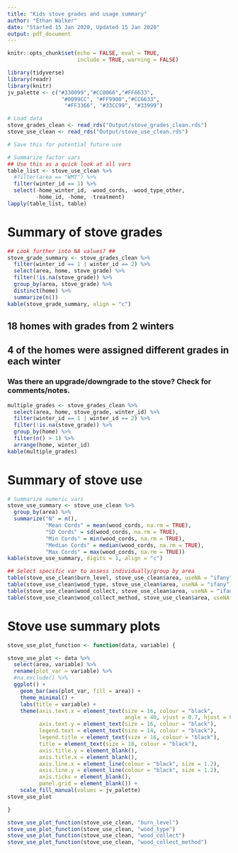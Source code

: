 ```yaml
---
title: "Kids stove grades and usage summary"
author: "Ethan Walker"
date: "Started 15 Jan 2020, Updated 15 Jan 2020"
output: pdf_document
---
```


```r
knitr::opts_chunk$set(echo = FALSE, eval = TRUE, 
                      include = TRUE, warning = FALSE)
```

```r
library(tidyverse)
library(readr)
library(knitr)
jv_palette <- c("#330099","#CC0066","#FF6633", 
                 "#0099CC", "#FF9900","#CC6633",
                  "#FF3366", "#33CC99", "#33999")
```

```r
# Load data
stove_grades_clean <- read_rds("Output/stove_grades_clean.rds")
stove_use_clean <- read_rds("Output/stove_use_clean.rds")
```

```r
# Save this for potential future use

# Summarize factor vars
## Use this as a quick look at all vars
table_list <- stove_use_clean %>% 
  #filter(area == "WMT") %>% 
  filter(winter_id == 1) %>% 
  select(-home_winter_id, -wood_cords, -wood_type_other,
         -home_id, -home, -treatment) 
lapply(table_list, table)
```

# Summary of stove grades
```r
## Look further into NA values? ##
stove_grade_summary <- stove_grades_clean %>% 
  filter(winter_id == 1 | winter_id == 2) %>% 
  select(area, home, stove_grade) %>% 
  filter(!is.na(stove_grade)) %>% 
  group_by(area, stove_grade) %>% 
  distinct(home) %>% 
  summarize(n())
kable(stove_grade_summary, align = "c")
```

## 18 homes with grades from 2 winters
## 4 of the homes were assigned different grades in each winter
### Was there an upgrade/downgrade to the stove? Check for comments/notes.
```r
multiple_grades <- stove_grades_clean %>% 
  select(area, home, stove_grade, winter_id) %>% 
  filter(winter_id == 1 | winter_id == 2) %>% 
  filter(!is.na(stove_grade)) %>%
  group_by(home) %>% 
  filter(n() > 1) %>% 
  arrange(home, winter_id)
kable(multiple_grades)
```

# Summary of stove use
```r
# Summarize numeric vars
stove_use_summary <- stove_use_clean %>% 
  group_by(area) %>% 
  summarize("N" = n(),
            "Mean Cords" = mean(wood_cords, na.rm = TRUE),
            "SD Cords" = sd(wood_cords, na.rm = TRUE),
            "Min Cords" = min(wood_cords, na.rm = TRUE), 
            "Median Cords" = median(wood_cords, na.rm = TRUE), 
            "Max Cords" = max(wood_cords, na.rm = TRUE))
kable(stove_use_summary, digits = 1, align = "c")

## Select specific var to assess individually/group by area
table(stove_use_clean$burn_level, stove_use_clean$area, useNA = "ifany")
table(stove_use_clean$wood_type, stove_use_clean$area, useNA = "ifany")
table(stove_use_clean$wood_collect, stove_use_clean$area, useNA = "ifany")
table(stove_use_clean$wood_collect_method, stove_use_clean$area, useNA = "ifany")
```

# Stove use summary plots
```r
stove_use_plot_function <- function(data, variable) {

stove_use_plot <- data %>% 
  select(area, variable) %>% 
  rename(plot_var = variable) %>% 
  #na.exclude() %>% 
  ggplot() +
    geom_bar(aes(plot_var, fill = area)) +
    theme_minimal() +
    labs(title = variable) +
    theme(axis.text.x = element_text(size = 16, colour = "black", 
                                     angle = 40, vjust = 0.7, hjust = 0.7),
          axis.text.y = element_text(size = 16, colour = "black"),
          legend.text = element_text(size = 14, colour = "black"),
          legend.title = element_text(size = 16, colour = "black"),
          title = element_text(size = 18, colour = "black"),
          axis.title.y = element_blank(),
          axis.title.x = element_blank(),
          axis.line.x = element_line(colour = "black", size = 1.2), 
          axis.line.y = element_line(colour = "black", size = 1.2), 
          axis.ticks = element_blank(),
          panel.grid = element_blank()) +
    scale_fill_manual(values = jv_palette)
stove_use_plot

}

stove_use_plot_function(stove_use_clean, "burn_level")
stove_use_plot_function(stove_use_clean, "wood_type")
stove_use_plot_function(stove_use_clean, "wood_collect")
stove_use_plot_function(stove_use_clean, "wood_collect_method")
```

